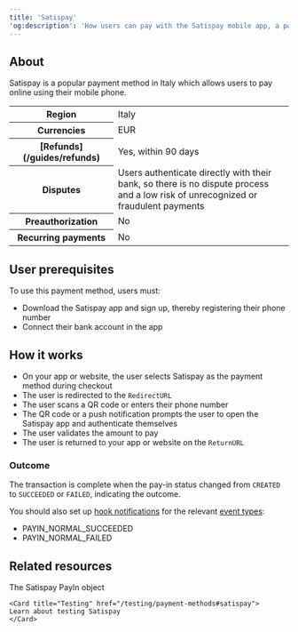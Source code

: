 ```yaml
---
title: 'Satispay'  
'og:description': 'How users can pay with the Satispay mobile app, a popular payment method in Italy.'  
---
```


## About

Satispay is a popular payment method in Italy which allows users to pay online using their mobile phone.  

<table>
    <tbody>
        <tr>
            <th class="header">Region</th>
            <td class="table-content">
                Italy
            </td>
            </tr>
        <tr>
            <th class="header">Currencies</th>
            <td class="table-content">
                EUR
            </td>
            </tr>
        <tr>
            <th class="header">[Refunds](/guides/refunds)</th>
            <td class="table-content">
                Yes, within 90 days
            </td>
            </tr>
        <tr>
            <th class="header">Disputes</th>
            <td class="table-content">
                Users authenticate directly with their bank, so there is no dispute process and a low risk of unrecognized or fraudulent payments
            </td>
            </tr>
        <tr>
            <th class="header">Preauthorization</th>
            <td class="table-content">
                No
            </td>
            </tr>
        <tr>
            <th class="header">Recurring&nbsp;payments</th>
            <td class="table-content">
                No
            </td>
            </tr>
    </tbody>
</table>

## User prerequisites

To use this payment method, users must:  
- Download the Satispay app and sign up, thereby registering their phone number  
- Connect their bank account in the app  

## How it works  
- On your app or website, the user selects Satispay as the payment method during checkout  
- The user is redirected to the `RedirectURL`  
- The user scans a QR code or enters their phone number  
- The QR code or a push notification prompts the user to open the Satispay app and authenticate themselves  
- The user validates the amount to pay  
- The user is returned to your app or website on the `ReturnURL`  

### Outcome

The transaction is complete when the pay-in status changed from `CREATED` to `SUCCEEDED` or `FAILED`, indicating the outcome.  

You should also set up [hook notifications](/webhooks) for the relevant [event types](/webhooks/event-types):
-   PAYIN_NORMAL_SUCCEEDED
-   PAYIN_NORMAL_FAILED 

## Related resources  

<CardGroup col={2}> 
    <Card title="Endpoint" href="/api-reference/satispay/satispay-payin-object">
    The Satispay PayIn object
    </Card>  

    <Card title="Testing" href="/testing/payment-methods#satispay">
    Learn about testing Satispay
    </Card>
</CardGroup>